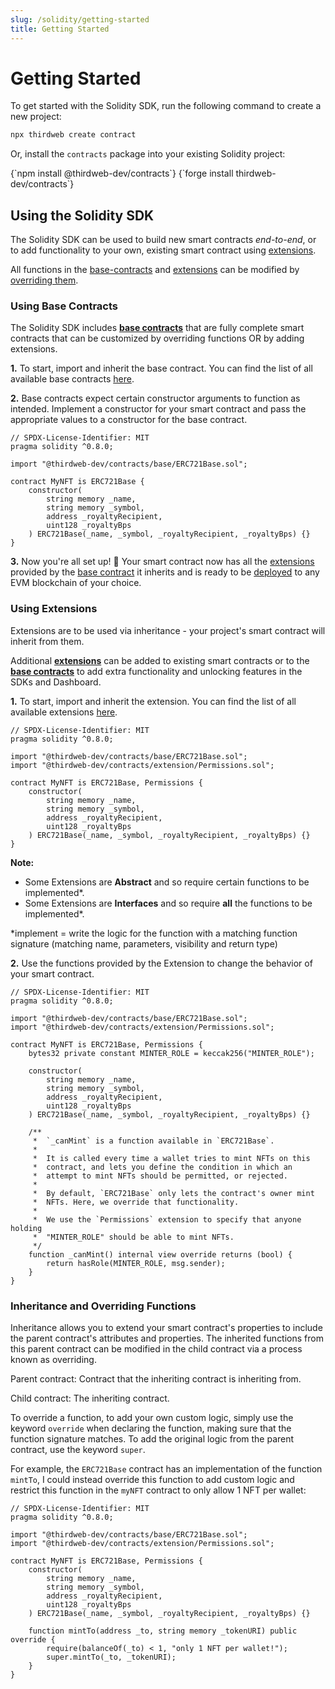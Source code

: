 ```yaml
---
slug: /solidity/getting-started
title: Getting Started
---
```



# Getting Started

To get started with the Solidity SDK, run the following command to create a new project:

```bash
npx thirdweb create contract
```

Or, install the `contracts` package into your existing Solidity project:

<Tabs>
  <TabItem value="Hardhat" label="Hardhat" default>
    <CodeBlock
      language={"bash"}
    >{`npm install @thirdweb-dev/contracts`}</CodeBlock>
  </TabItem>
  <TabItem value="Forge" label="Forge">
    <CodeBlock
      language={"bash"}
    >{`forge install thirdweb-dev/contracts`}</CodeBlock>
  </TabItem>
</Tabs>

## Using the Solidity SDK

The Solidity SDK can be used to build new smart contracts _end-to-end_, or to add functionality to your own, existing smart contract using [extensions](/solidity/extensions).

All functions in the [base-contracts](/solidity/base-contracts) and [extensions](/solidity/extensions) can be modified by [overriding them](/solidity/getting-started#inheriting-and-overriding-functions).

### Using Base Contracts

The Solidity SDK includes [**base contracts**](/solidity/base-contracts) that are fully complete smart contracts that can be customized by overriding functions OR by adding extensions.

**1.** To start, import and inherit the base contract. You can find the list of all available base contracts [here](/solidity/base-contracts).

**2.** Base contracts expect certain constructor arguments to function as intended. Implement a constructor for your smart contract and pass the
appropriate values to a constructor for the base contract.

```solidity
// SPDX-License-Identifier: MIT
pragma solidity ^0.8.0;

import "@thirdweb-dev/contracts/base/ERC721Base.sol";

contract MyNFT is ERC721Base {
    constructor(
        string memory _name,
        string memory _symbol,
        address _royaltyRecipient,
        uint128 _royaltyBps
    ) ERC721Base(_name, _symbol, _royaltyRecipient, _royaltyBps) {}
}
```

**3.** Now you're all set up! 🎉 Your smart contract now has all the [extensions](/solidity/extensions) provided by the [base contract](/solidity/base-contracts/) it inherits and is ready to be [deployed](/deploy) to any EVM blockchain of your choice.

### Using Extensions

Extensions are to be used via inheritance - your project's smart contract will inherit from them.

Additional [**extensions**](/solidity/extensions) can be added to existing smart contracts or to the [**base contracts**](/solidity/base-contracts) to add extra functionality and unlocking features in the SDKs and Dashboard.

**1.** To start, import and inherit the extension. You can find the list of all available extensions [here](/solidity/extensions).

```solidity
// SPDX-License-Identifier: MIT
pragma solidity ^0.8.0;

import "@thirdweb-dev/contracts/base/ERC721Base.sol";
import "@thirdweb-dev/contracts/extension/Permissions.sol";

contract MyNFT is ERC721Base, Permissions {
    constructor(
        string memory _name,
        string memory _symbol,
        address _royaltyRecipient,
        uint128 _royaltyBps
    ) ERC721Base(_name, _symbol, _royaltyRecipient, _royaltyBps) {}
}
```

**Note:** 
- Some Extensions are __Abstract__ and so require certain functions to be implemented*.
- Some Extensions are __Interfaces__ and so require **all** the functions to be implemented*.

*implement = write the logic for the function with a matching function signature (matching name, parameters, visibility and return type)

**2.** Use the functions provided by the Extension to change the behavior of your smart contract.

```solidity
// SPDX-License-Identifier: MIT
pragma solidity ^0.8.0;

import "@thirdweb-dev/contracts/base/ERC721Base.sol";
import "@thirdweb-dev/contracts/extension/Permissions.sol";

contract MyNFT is ERC721Base, Permissions {
    bytes32 private constant MINTER_ROLE = keccak256("MINTER_ROLE");

    constructor(
        string memory _name,
        string memory _symbol,
        address _royaltyRecipient,
        uint128 _royaltyBps
    ) ERC721Base(_name, _symbol, _royaltyRecipient, _royaltyBps) {}

    /**
     *  `_canMint` is a function available in `ERC721Base`.
     *
     *  It is called every time a wallet tries to mint NFTs on this
     *  contract, and lets you define the condition in which an
     *  attempt to mint NFTs should be permitted, or rejected.
     *
     *  By default, `ERC721Base` only lets the contract's owner mint
     *  NFTs. Here, we override that functionality.
     *
     *  We use the `Permissions` extension to specify that anyone holding
     *  "MINTER_ROLE" should be able to mint NFTs.
     */
    function _canMint() internal view override returns (bool) {
        return hasRole(MINTER_ROLE, msg.sender);
    }
}
```

### Inheritance and Overriding Functions

Inheritance allows you to extend your smart contract's properties to include the parent contract's attributes and properties.
The inherited functions from this parent contract can be modified in the child contract via a process known as overriding.

Parent contract: Contract that the inheriting contract is inheriting from.

Child contract: The inheriting contract.

To override a function, to add your own custom logic, simply use the keyword `override` when declaring the function, making sure that the function signature matches.
To add the original logic from the parent contract, use the keyword `super`.

For example, the `ERC721Base` contract has an implementation of the function `mintTo`, I could instead override this function to add custom logic 
and restrict this function in the `myNFT` contract to only allow 1 NFT per wallet:

```solidity
// SPDX-License-Identifier: MIT
pragma solidity ^0.8.0;

import "@thirdweb-dev/contracts/base/ERC721Base.sol";
import "@thirdweb-dev/contracts/extension/Permissions.sol";

contract MyNFT is ERC721Base, Permissions {
    constructor(
        string memory _name,
        string memory _symbol,
        address _royaltyRecipient,
        uint128 _royaltyBps
    ) ERC721Base(_name, _symbol, _royaltyRecipient, _royaltyBps) {}

    function mintTo(address _to, string memory _tokenURI) public override {
        require(balanceOf(_to) < 1, "only 1 NFT per wallet!");
        super.mintTo(_to, _tokenURI);
    } 
}
```